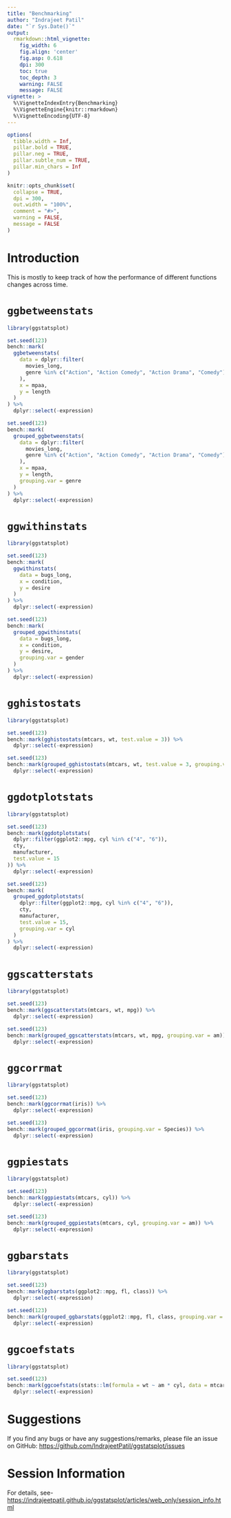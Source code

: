 ```yaml
---
title: "Benchmarking"
author: "Indrajeet Patil"
date: "`r Sys.Date()`"
output:
  rmarkdown::html_vignette:
    fig_width: 6
    fig.align: 'center'
    fig.asp: 0.618
    dpi: 300
    toc: true
    toc_depth: 3
    warning: FALSE
    message: FALSE
vignette: >
  %\VignetteIndexEntry{Benchmarking}
  %\VignetteEngine{knitr::rmarkdown}
  %\VignetteEncoding{UTF-8}
---
```


```r
options(
  tibble.width = Inf,
  pillar.bold = TRUE,
  pillar.neg = TRUE,
  pillar.subtle_num = TRUE,
  pillar.min_chars = Inf
)

knitr::opts_chunk$set(
  collapse = TRUE,
  dpi = 300,
  out.width = "100%",
  comment = "#>",
  warning = FALSE,
  message = FALSE
)
```

# Introduction

This is mostly to keep track of how the performance of different functions
changes across time.

# `ggbetweenstats`

```r
library(ggstatsplot)

set.seed(123)
bench::mark(
  ggbetweenstats(
    data = dplyr::filter(
      movies_long,
      genre %in% c("Action", "Action Comedy", "Action Drama", "Comedy")
    ),
    x = mpaa,
    y = length
  )
) %>%
  dplyr::select(-expression)

set.seed(123)
bench::mark(
  grouped_ggbetweenstats(
    data = dplyr::filter(
      movies_long,
      genre %in% c("Action", "Action Comedy", "Action Drama", "Comedy")
    ),
    x = mpaa,
    y = length,
    grouping.var = genre
  )
) %>%
  dplyr::select(-expression)
```

# `ggwithinstats`

```r
library(ggstatsplot)

set.seed(123)
bench::mark(
  ggwithinstats(
    data = bugs_long,
    x = condition,
    y = desire
  )
) %>%
  dplyr::select(-expression)

set.seed(123)
bench::mark(
  grouped_ggwithinstats(
    data = bugs_long,
    x = condition,
    y = desire,
    grouping.var = gender
  )
) %>%
  dplyr::select(-expression)
```

# `gghistostats`

```r
library(ggstatsplot)

set.seed(123)
bench::mark(gghistostats(mtcars, wt, test.value = 3)) %>%
  dplyr::select(-expression)

set.seed(123)
bench::mark(grouped_gghistostats(mtcars, wt, test.value = 3, grouping.var = am)) %>%
  dplyr::select(-expression)
```

# `ggdotplotstats`

```r
library(ggstatsplot)

set.seed(123)
bench::mark(ggdotplotstats(
  dplyr::filter(ggplot2::mpg, cyl %in% c("4", "6")),
  cty,
  manufacturer,
  test.value = 15
)) %>%
  dplyr::select(-expression)

set.seed(123)
bench::mark(
  grouped_ggdotplotstats(
    dplyr::filter(ggplot2::mpg, cyl %in% c("4", "6")),
    cty,
    manufacturer,
    test.value = 15,
    grouping.var = cyl
  )
) %>%
  dplyr::select(-expression)
```

# `ggscatterstats`

```r
library(ggstatsplot)

set.seed(123)
bench::mark(ggscatterstats(mtcars, wt, mpg)) %>%
  dplyr::select(-expression)

set.seed(123)
bench::mark(grouped_ggscatterstats(mtcars, wt, mpg, grouping.var = am)) %>%
  dplyr::select(-expression)
```

# `ggcorrmat`

```r
library(ggstatsplot)

set.seed(123)
bench::mark(ggcorrmat(iris)) %>%
  dplyr::select(-expression)

set.seed(123)
bench::mark(grouped_ggcorrmat(iris, grouping.var = Species)) %>%
  dplyr::select(-expression)
```

# `ggpiestats`

```r
library(ggstatsplot)

set.seed(123)
bench::mark(ggpiestats(mtcars, cyl)) %>%
  dplyr::select(-expression)

set.seed(123)
bench::mark(grouped_ggpiestats(mtcars, cyl, grouping.var = am)) %>%
  dplyr::select(-expression)
```

# `ggbarstats`

```r
library(ggstatsplot)

set.seed(123)
bench::mark(ggbarstats(ggplot2::mpg, fl, class)) %>%
  dplyr::select(-expression)

set.seed(123)
bench::mark(grouped_ggbarstats(ggplot2::mpg, fl, class, grouping.var = drv)) %>%
  dplyr::select(-expression)
```

# `ggcoefstats`

```r
library(ggstatsplot)

set.seed(123)
bench::mark(ggcoefstats(stats::lm(formula = wt ~ am * cyl, data = mtcars))) %>%
  dplyr::select(-expression)
```

# Suggestions

If you find any bugs or have any suggestions/remarks, please file an issue on
GitHub: <https://github.com/IndrajeetPatil/ggstatsplot/issues>

# Session Information

For details, see-
<https://indrajeetpatil.github.io/ggstatsplot/articles/web_only/session_info.html>
